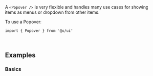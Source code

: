 A `<Popover />` is very flexible and handles many use cases for showing items as menus or dropdown
from other items.

To use a Popover:

```tsx
import { Popover } from '@o/ui'
```

<br />

## Examples

### Basics

<Example id="Basic" />
